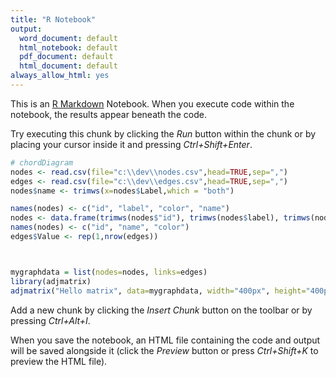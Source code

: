```yaml
---
title: "R Notebook"
output:
  word_document: default
  html_notebook: default
  pdf_document: default
  html_document: default
always_allow_html: yes
---
```


This is an [R Markdown](http://rmarkdown.rstudio.com) Notebook. When you execute code within the notebook, the results appear beneath the code. 

Try executing this chunk by clicking the *Run* button within the chunk or by placing your cursor inside it and pressing *Ctrl+Shift+Enter*. 

```r
# chordDiagram
nodes <- read.csv(file="c:\\dev\\nodes.csv",head=TRUE,sep=",")
edges <- read.csv(file="c:\\dev\\edges.csv",head=TRUE,sep=",")
nodes$name <- trimws(x=nodes$Label,which = "both")

names(nodes) <- c("id", "label", "color", "name")
nodes <- data.frame(trimws(nodes$"id"), trimws(nodes$label), trimws(nodes$color))
names(nodes) <- c("id", "name", "color")
edges$Value <- rep(1,nrow(edges))



mygraphdata = list(nodes=nodes, links=edges)
library(adjmatrix)
adjmatrix("Hello matrix", data=mygraphdata, width="400px", height="400px")
```


Add a new chunk by clicking the *Insert Chunk* button on the toolbar or by pressing *Ctrl+Alt+I*.

When you save the notebook, an HTML file containing the code and output will be saved alongside it (click the *Preview* button or press *Ctrl+Shift+K* to preview the HTML file).
